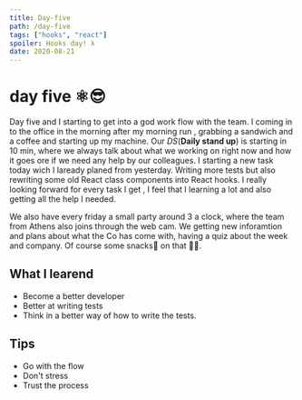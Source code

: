 ```yaml
---
title: Day-five
path: /day-five
tags: ["hooks", "react"]
spoiler: Hooks day! λ
date: 2020-08-21
---
```


# day five ⚛️😎

Day five and I starting to get into a god work flow with the team. I coming in to the office in the morning after my morning run , grabbing a sandwich and a coffee and starting up my machine.
Our _DS_(**Daily stand up**) is starting in 10 min, where we always talk about what we working on right now and how it goes ore if we need any help by our colleagues.
I starting a new task today wich I laready planed from yesterday. Writing more tests but also rewriting some old React class components into React hooks.
I really looking forward for every task I get , I feel that I learning a lot and also getting all the help I needed.

We also have every friday a small party around 3 a clock, where the team from Athens also joins through the web cam. We getting new inforamtion and plans about what the Co has come with, having a quiz about the week and company.
Of course some snacks🍿 on that 👍🏻.

## What I learend

- Become a better developer
- Better at writing tests
- Think in a better way of how to write the tests.

## Tips

- Go with the flow
- Don't stress
- Trust the process
